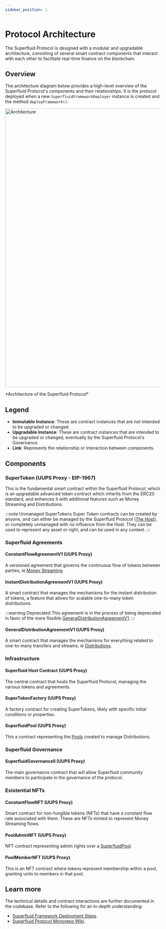 ```yaml
---
sidebar_position: 1
---
```


# Protocol Architecture

The Superfluid Protocol is designed with a modular and upgradable architecture, consisting of several smart contract components that interact with each other to facilitate real-time finance on the blockchain.

## Overview
The architecture diagram below provides a high-level overview of the Superfluid Protocol's components and their relationships.
It is the protocol deployed when a new `SuperfluidFrameworkDeployer` instance is created and the method `deployFramework()`.
<div style={{ display: 'flex', justifyContent: 'center' }}>
    <img src="/assets/architecture.png" alt="Architecture" width="900" />
</div>
<div style={{ display: 'flex', justifyContent: 'center' }}>
    <p>*Architecture of the Superfluid Protocol*</p>
</div>

## Legend

- **Immutable Instance**: These are contract instances that are not intended to be upgraded or changed.
- **Upgradable Instance**: These are contract instances that are intended to be upgraded or changed, eventually by the Superfluid Protocol's Governance.
- **Link**: Represents the relationship or interaction between components.

<ContractsTable/>

## Components

### SuperToken (UUPS Proxy - EIP-1967)

This is the fundamental smart contract within the Superfluid Protocol, which is an upgradable advanced token contract which inherits from the ERC20 standard, and enhances it
with additional features such as Money Streaming and Distributions.

:::note Unmanaged SuperTokens
Super Token contracts can be created by anyone, and can either be managed by the Superfluid Protocol ([The Host](#superfluid-host-contract-uups-proxy)), or completely unmanaged with no influence from the Host.
They can be used to represent any asset or right, and can be used in any context.
:::

### Superfluid Agreements

#### ConstantFlowAgreementV1 (UUPS Proxy)

A versioned agreement that governs the continuous flow of tokens between parties, ie [Money Streaming](/docs/protocol/money-streaming/overview.mdx).

#### InstantDistributionAgreementV1 (UUPS Proxy)

A smart contract that manages the mechanisms for the instant distribution of tokens, a feature that allows for scalable one-to-many token distributions.

:::warning Deprecated
This agreement is in the process of being deprecated in favor of the more flexible [GeneralDistributionAgreementV1](#generaldistributionagreementv1-uups-proxy).
:::

#### GeneralDistributionAgreementV1 (UUPS Proxy)

A smart contract that manages the mechanisms for everything related to one-to-many transfers and streams, ie [Distributions](/docs/protocol/distributions/overview.mdx).

### Infrastructure

#### Superfluid Host Contract (UUPS Proxy)

The central contract that hosts the Superfluid Protocol, managing the various tokens and agreements.

#### SuperTokenFactory (UUPS Proxy)

A factory contract for creating SuperTokens, likely with specific initial conditions or properties.

#### SuperfluidPool (UUPS Proxy)

This a contract representing the [Pools](/docs/protocol/distributions/guides/pools.mdx) created to manage Distributions.

### Superfluid Governance

#### SuperfluidGovernanceII (UUPS Proxy)

The main governance contract that will allow Superfluid community members to participate in the governance of the protocol.

### Existential NFTs

#### ConstantFlowNFT (UUPS Proxy)

Smart contract for non-fungible tokens (NFTs) that have a constant flow rate associated with them. These are NFTs minted to represent Money Streaming flows.

#### PoolAdminNFT (UUPS Proxy)

NFT contract representing admin rights over a [SuperfluidPool](#superfluidpool-uups-proxy).

#### PoolMemberNFT (UUPS Proxy)

This is an NFT contract where tokens represent membership within a pool, granting units to members in that pool.

## Learn more

The technical details and contract interactions are further documented in the codebase. Refer to the following for an in-depth understanding:

- [Superfluid Framework Deployment Steps](https://github.com/superfluid-finance/protocol-monorepo/blob/dev/packages/ethereum-contracts/contracts/utils/SuperfluidFrameworkDeploymentSteps.sol).
- [Superfluid Protocol Monorepo Wiki](https://github.com/superfluid-finance/protocol-monorepo/wiki).

